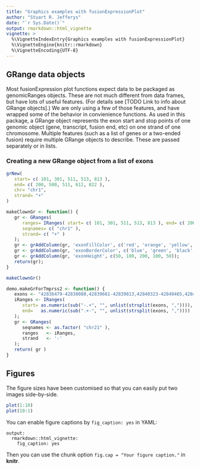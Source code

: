 ```yaml
---
title: "Graphics examples with fusionExpressionPlot"
author: "Stuart R. Jefferys"
date: "`r Sys.Date()`"
output: rmarkdown::html_vignette
vignette: >
  %\VignetteIndexEntry{Graphics examples with fusionExpressionPlot}
  %\VignetteEngine{knitr::rmarkdown}
  %\VignetteEncoding{UTF-8}
---
```


## GRange data objects

Most fusionExpression plot functions expect data to be packaged as genomicRanges
objects. These are not much different from data frames, but have lots of useful
features. (For details see [TODO Link to info about GRange objects].) We are
only using a few of those features, and have wrapped some of the behavior in
convienience functions. As used in this package, a GRange object represents the
exon start and stop points of one genomic object (gene, transcript, fusion end, etc)
on one strand of one chromosome. Multiple features (such as a list of genes or a two-ended fusion)
require multiple GRange objects to describe. These are passed separately or in lists.

### Creating a new GRange object from a list of exons
```r
grNew(
   start= c( 101, 301, 511, 513, 813 ),
   end= c( 200, 500, 511, 612, 822 ),
   chr= "chr1",
   strand= "+"
)
```

```r
makeClownGr <- function() {
   gr <- GRanges(
      ranges= IRanges( start= c( 101, 301, 511, 513, 813 ), end= c( 200, 500, 511, 612, 822 )),
      seqnames= c( "chr1" ),
      strand= c( "+" )
   );
   gr <- grAddColumn(gr, 'exonFillColor', c('red', 'orange', 'yellow', 'green', 'blue'));
   gr <- grAddColumn(gr, 'exonBorderColor', c('blue', 'green', 'black', 'orange', 'red'));
   gr <- grAddColumn(gr, 'exonHeight', c(50, 100, 200, 100, 50));
   return(gr);
}

makeClownGr()
```


```r
demo.makeGrForTmprss2 <- function() {
   exons <- "42836479-42838080,42839661-42839813,42840323-42840465,42842575-42842670,42843733-42843908,42845252-42845423,42848504-42848547,42851099-42851209,42852403-42852529,42860321-42860440,42861434-42861520,42866283-42866505,42870046-42870116,42879877-42879992";
   iRanges <- IRanges(
      start= as.numeric(sub("-.+", "", unlist(strsplit(exons, ",")))),
      end=   as.numeric(sub(".+-", "", unlist(strsplit(exons, ","))))
   );
   gr <- GRanges(
      seqnames <- as.factor( "chr21" ),
      ranges   <- iRanges,
      strand   <- '-'
   );
   return( gr )
}
```

## Figures

The figure sizes have been customised so that you can easily put two images side-by-side. 

```r
plot(1:10)
plot(10:1)
```

You can enable figure captions by `fig_caption: yes` in YAML:

    output:
      rmarkdown::html_vignette:
        fig_caption: yes

Then you can use the chunk option `fig.cap = "Your figure caption."` in **knitr**.

